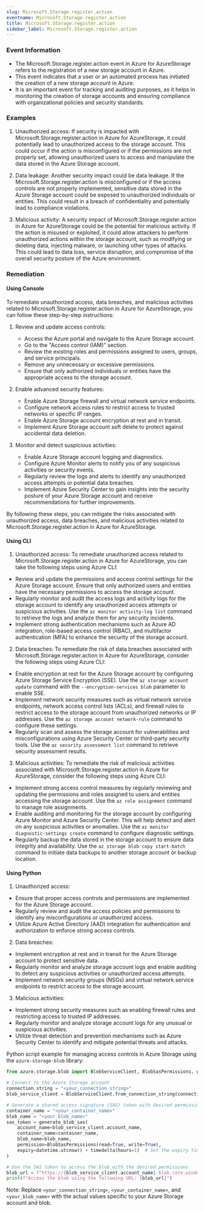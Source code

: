 ```yaml
--- 
slug: Microsoft.Storage.register.action
eventname: Microsoft.Storage.register.action
title: Microsoft.Storage.register.action
sidebar_label: Microsoft.Storage.register.action
---
```

                       
### Event Information

- The Microsoft.Storage.register.action event in Azure for AzureStorage refers to the registration of a new storage account in Azure.
- This event indicates that a user or an automated process has initiated the creation of a new storage account in Azure.
- It is an important event for tracking and auditing purposes, as it helps in monitoring the creation of storage accounts and ensuring compliance with organizational policies and security standards.


### Examples

1. Unauthorized access: If security is impacted with Microsoft.Storage.register.action in Azure for AzureStorage, it could potentially lead to unauthorized access to the storage account. This could occur if the action is misconfigured or if the permissions are not properly set, allowing unauthorized users to access and manipulate the data stored in the Azure Storage account.

2. Data leakage: Another security impact could be data leakage. If the Microsoft.Storage.register.action is misconfigured or if the access controls are not properly implemented, sensitive data stored in the Azure Storage account could be exposed to unauthorized individuals or entities. This could result in a breach of confidentiality and potentially lead to compliance violations.

3. Malicious activity: A security impact of Microsoft.Storage.register.action in Azure for AzureStorage could be the potential for malicious activity. If the action is misused or exploited, it could allow attackers to perform unauthorized actions within the storage account, such as modifying or deleting data, injecting malware, or launching other types of attacks. This could lead to data loss, service disruption, and compromise of the overall security posture of the Azure environment.

### Remediation

#### Using Console

To remediate unauthorized access, data breaches, and malicious activities related to Microsoft.Storage.register.action in Azure for AzureStorage, you can follow these step-by-step instructions:

1. Review and update access controls:
   - Access the Azure portal and navigate to the Azure Storage account.
   - Go to the "Access control (IAM)" section.
   - Review the existing roles and permissions assigned to users, groups, and service principals.
   - Remove any unnecessary or excessive permissions.
   - Ensure that only authorized individuals or entities have the appropriate access to the storage account.

2. Enable advanced security features:
   - Enable Azure Storage firewall and virtual network service endpoints.
   - Configure network access rules to restrict access to trusted networks or specific IP ranges.
   - Enable Azure Storage account encryption at rest and in transit.
   - Implement Azure Storage account soft delete to protect against accidental data deletion.

3. Monitor and detect suspicious activities:
   - Enable Azure Storage account logging and diagnostics.
   - Configure Azure Monitor alerts to notify you of any suspicious activities or security events.
   - Regularly review the logs and alerts to identify any unauthorized access attempts or potential data breaches.
   - Implement Azure Security Center to gain insights into the security posture of your Azure Storage account and receive recommendations for further improvements.

By following these steps, you can mitigate the risks associated with unauthorized access, data breaches, and malicious activities related to Microsoft.Storage.register.action in Azure for AzureStorage.

#### Using CLI

1. Unauthorized access: To remediate unauthorized access related to Microsoft.Storage.register.action in Azure for AzureStorage, you can take the following steps using Azure CLI:

- Review and update the permissions and access control settings for the Azure Storage account. Ensure that only authorized users and entities have the necessary permissions to access the storage account.
- Regularly monitor and audit the access logs and activity logs for the storage account to identify any unauthorized access attempts or suspicious activities. Use the `az monitor activity-log list` command to retrieve the logs and analyze them for any security incidents.
- Implement strong authentication mechanisms such as Azure AD integration, role-based access control (RBAC), and multifactor authentication (MFA) to enhance the security of the storage account.

2. Data breaches: To remediate the risk of data breaches associated with Microsoft.Storage.register.action in Azure for AzureStorage, consider the following steps using Azure CLI:

- Enable encryption at rest for the Azure Storage account by configuring Azure Storage Service Encryption (SSE). Use the `az storage account update` command with the `--encryption-services blob` parameter to enable SSE.
- Implement network security measures such as virtual network service endpoints, network access control lists (ACLs), and firewall rules to restrict access to the storage account from unauthorized networks or IP addresses. Use the `az storage account network-rule` command to configure these settings.
- Regularly scan and assess the storage account for vulnerabilities and misconfigurations using Azure Security Center or third-party security tools. Use the `az security assessment list` command to retrieve security assessment results.

3. Malicious activities: To remediate the risk of malicious activities associated with Microsoft.Storage.register.action in Azure for AzureStorage, consider the following steps using Azure CLI:

- Implement strong access control measures by regularly reviewing and updating the permissions and roles assigned to users and entities accessing the storage account. Use the `az role assignment` command to manage role assignments.
- Enable auditing and monitoring for the storage account by configuring Azure Monitor and Azure Security Center. This will help detect and alert on any suspicious activities or anomalies. Use the `az monitor diagnostic-settings create` command to configure diagnostic settings.
- Regularly backup the data stored in the storage account to ensure data integrity and availability. Use the `az storage blob copy start-batch` command to initiate data backups to another storage account or backup location.

#### Using Python

1. Unauthorized access:
- Ensure that proper access controls and permissions are implemented for the Azure Storage account.
- Regularly review and audit the access policies and permissions to identify any misconfigurations or unauthorized access.
- Utilize Azure Active Directory (AAD) integration for authentication and authorization to enforce strong access controls.

2. Data breaches:
- Implement encryption at rest and in transit for the Azure Storage account to protect sensitive data.
- Regularly monitor and analyze storage account logs and enable auditing to detect any suspicious activities or unauthorized access attempts.
- Implement network security groups (NSGs) and virtual network service endpoints to restrict access to the storage account.

3. Malicious activities:
- Implement strong security measures such as enabling firewall rules and restricting access to trusted IP addresses.
- Regularly monitor and analyze storage account logs for any unusual or suspicious activities.
- Utilize threat detection and prevention mechanisms such as Azure Security Center to identify and mitigate potential threats and attacks.

Python script example for managing access controls in Azure Storage using the `azure-storage-blob` library:

```python
from azure.storage.blob import BlobServiceClient, BlobSasPermissions, generate_blob_sas

# Connect to the Azure Storage account
connection_string = "<your_connection_string>"
blob_service_client = BlobServiceClient.from_connection_string(connection_string)

# Generate a shared access signature (SAS) token with desired permissions
container_name = "<your_container_name>"
blob_name = "<your_blob_name>"
sas_token = generate_blob_sas(
    account_name=blob_service_client.account_name,
    container_name=container_name,
    blob_name=blob_name,
    permission=BlobSasPermissions(read=True, write=True),
    expiry=datetime.utcnow() + timedelta(hours=1)  # Set the expiry time as per your requirement
)

# Use the SAS token to access the blob with the desired permissions
blob_url = f"https://{blob_service_client.account_name}.blob.core.windows.net/{container_name}/{blob_name}?{sas_token}"
print(f"Access the blob using the following URL: {blob_url}")
```

Note: Replace `<your_connection_string>`, `<your_container_name>`, and `<your_blob_name>` with the actual values specific to your Azure Storage account and blob.


 